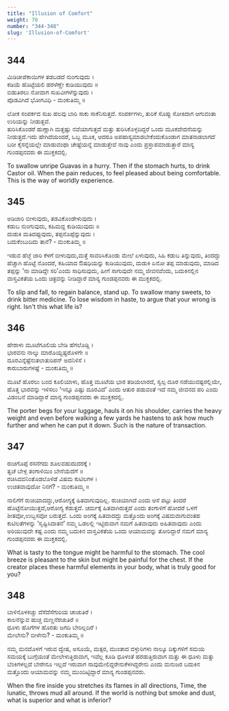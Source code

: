 ```yaml
---
title: "Illusion of Comfort"
weight: 70
number: "344-348"
slug: 'Illusion-of-Comfort'
---
```


## 344
ಮಿಡಿಚೀಪೆಕಾಯಿಗಳ ತಡಬಡದೆ ನುಂಗುವುದು ।  
ಕಡಿಯೆ ಹೊಟ್ಟೆಯಲಿ ಹರಳೆಣ್ಣೇ ಕುಡಿಯುವುದು ॥  
ಬಿಡುತಿರಲು ನೋವಾಗ ಸುಖವೀಗಳೆನ್ನುವುದು ।  
ಪೊಡವಿಗಿದೆ ಭೋಗವಿಧಿ - ಮಂಕುತಿಮ್ಮ ॥ 

ಲೋಕ ಸಂಪರ್ಕದ ಸುಖ ಹಲವು ಬಾರಿ ಸಾಕು ಸಾಕೆನಿಸುತ್ತದೆ. ಸಂಪರ್ಕಗಳು, ತುರಿಕೆ ಸೊಪ್ಪು ಸೋಕಿದಾಗ ಆಗುವಂತಾ ಉರಿಯನ್ನು ನೀಡುತ್ತವೆ.   
 ತುರಿಸಿಕೊಂಡರೆ ಹುಣ್ಣಾಗಿ ಮತ್ತಷ್ಟು ನವೆಯಾಗುತ್ತದೆ ಮತ್ತು ತುರಿಸಿಕೊಳ್ಳದಿದ್ದರೆ ಒಂದು ಮೂಕವೇದನೆಯನ್ನು ನೀಡುತ್ತದೆ.ಇದು ಹೇಗಿದೆಯಂದರೆ, ಒಬ್ಬ ಮೂಕ, ಆದರೂ ಅಪಹಾಸ್ಯಮಾಡಬೇಕೆಂದುಕೊಂಡಾಗ ಮಾತನಾಡಲಾಗದೆ ಬರೀ ಕೈಸನ್ನೆಯಲ್ಲೇ ಮಾಡುವಂಥಾ ಚೇಷ್ಟೆಯನ್ನೆ ಮಾಡುತ್ತೇವೆ ನಾವು ಎಂದು ಪ್ರಸ್ತಾಪಮಾಡುತ್ತಾರೆ ಮಾನ್ಯ ಗುಂಡಪ್ಪನವರು ಈ ಮುಕ್ತಕದಲ್ಲಿ.

To swallow unripe Guavas in a hurry. Then if the stomach hurts, to drink Castor oil. When the pain reduces, to feel pleased about being comfortable. This is the way of worldly experience.

## 345
ಅಡಿಜಾರಿ ಬೀಳುವುದು, ತಡವಿಕೊಂಡೇಳುವುದು ।  
ಕಡುಬ ನುಂಗುವುದು, ಕಹಿಮದ್ದ ಕುಡಿಯುವುದು ॥  
ದುಡುಕಿ ಮತಿದಪ್ಪುವುದು, ತಪ್ಪನೊಪ್ಪೆನ್ನುವುದು ।  
ಬದುಕೆಂಬುದಿದು ತಾನೆ? - ಮಂಕುತಿಮ್ಮ ॥ 

ಇಡುವ ಹೆಜ್ಜೆ ಜಾರಿ ಕೆಳಗೆ ಬೀಳುವುದು,ಮತ್ತೆ ಸಾವರಿಸಿಕೊಂಡು ಮೇಲೆ ಏಳುವುದು, ಸಿಹಿ ಕಡುಬ ತಿನ್ನುವುದು, ತಿಂದದ್ದು ಹೆಚ್ಚಾಗಿ ಹೊಟ್ಟೆ ನೊಂದರೆ, ಕಹಿಯಾದ ಔಷಧಿಯನ್ನು ಕುಡಿಯುವುದು, ದುಡುಕಿ ಏನೋ ತಪ್ಪ ಮಾಡುವುದು, ಮಾಡಿದ ತಪ್ಪನ್ನು ‘ನಾ ಮಾಡಿದ್ದೇ ಸರಿ’ಎಂದು ಸಾಧಿಸುವುದು, ಹೀಗೆ ಸಾಗುವುದೇ ನಮ್ಮ ಜೀವನವೆಂದು, ಬದುಕಿನಲ್ಲಿನ ವಾಸ್ತವಿಕತೆಯ ಒಂದು ಚಿತ್ರವನ್ನು ನೀಡಿದ್ದಾರೆ ಮಾನ್ಯ ಗುಂಡಪ್ಪನವರು ಈ ಮುಕ್ತಕದಲ್ಲಿ.

To slip and fall, to regain balance, stand up. To swallow many sweets, to drink bitter medicine. To lose wisdom in haste, to argue that your wrong is right. Isn't this what life is?

## 346
ಹೇರಾಳು ಮೂಟೆಗೂಲಿಯ ಬೇಡಿ ಹೆಗಲೊಡ್ಡಿ ।  
ಭಾರವನು ನಾಲ್ಕು ಮಾರೊಯ್ದಷ್ಟರೊಳಗೇ ॥  
ದೂರವಿನ್ನೆಷ್ಟೆನುತಲಾತುರಿಪನ್ ಅದನಿಳಿಸೆ ।  
ಕಾರುಬಾರುಗಳಷ್ಟೆ - ಮಂಕುತಿಮ್ಮ ॥ 

ಮೂಟೆ ಹೊರಲು ಬಂದ ಕೂಲಿಯಾಳು, ಹೊತ್ತ ಮೂಟೆಯ ಭಾರ ತಡಿಯಲಾರದೆ, ಸ್ವಲ್ಪ ದೂರ ನಡೆಯುವಷ್ಟರಲ್ಲಿಯೇ, ಹೊತ್ತ ಭಾರವನ್ನು ಇಳಿಸಲು ‘ಇನ್ನೂ ಎಷ್ಟು ದೂರವಿದೆ’ ಎಂದು ಆತುರ ಪಡುವಂತೆ ಇದೆ ನಮ್ಮ ಜೀವನದ ಪರಿ ಎಂದು ವಿಡಂಬನೆ ಮಾಡಿದ್ದಾರೆ ಮಾನ್ಯ ಗುಂಡಪ್ಪನವರು ಈ ಮುಕ್ತಕದಲ್ಲಿ.

The porter begs for your luggage, hauls it on his shoulder, carries the heavy weight and even before walking a few yards he hastens to ask how much further and when he can put it down. Such is the nature of transaction.

## 347
ರುಚಿಗೊಪ್ಪೆ ರಸನೆಗದು ಶೂಲವಹುದುದರಕ್ಕೆ ।  
ತ್ವಚೆ ಬೇಳ್ಪ ತಂಗಾಳಿಯಿಂ ಬೇನೆಯೆದೆಗೆ ॥  
ರಚಿಸಿದವನಿಂತೊಡಲೊಳಿಡೆ ವಿಷಮ ಕುಟಿಲಗಳ ।  
ಉಚಿತವಾವುದೋ ನಿನಗೆ? - ಮಂಕುತಿಮ್ಮ ॥ 

ನಾಲಿಗೆಗೆ ರುಚಿಯಾದದ್ದು,ಆರೋಗ್ಯಕ್ಕೆ ಹಿತವಾಗುವುದಿಲ್ಲ. ರುಚಿಯಾಗಿದೆ ಎಂದು ಆಸೆ ಪಟ್ಟು ತಿಂದರೆ ಹೊಟ್ಟೆನೋಯುತ್ತದೆ,ಆರೋಗ್ಯ ಕೆಡುತ್ತದೆ. ಚರ್ಮಕ್ಕೆ ಹಿತವಾಗಿರುತ್ತದೆ ಎಂದು ತಂಗಾಳಿಗೆ ಹೋದರೆ ಒಳಗೆ ಶೀತವೋ,ಉಬ್ಬಸವೋ ಬರುತ್ತದೆ. ಒಂದು ಅಂಗಕ್ಕೆ ಹಿತವಾದದ್ದು ಮತ್ತೊಂದು ಅಂಗಕ್ಕೆ ವಿಷಮವಾಗುವಂತಹ ಕುಟಿಲತೆಗಳನ್ನು ‘ಸೃಷ್ಟಿಸಿದಾತನೆ’ ನಮ್ಮ ಒಡಲಲ್ಲಿ ಇಟ್ಟಿರುವಾಗ ನಮಗೆ ಹಿತವಾವುದು ಅಹಿತವಾವುದು ಎಂದು ಅರಿಯುವುದೇ ಕಷ್ಟ ಎಂದು ನಮ್ಮ ಬದುಕಿನ ವಾಸ್ತವಿಕತೆಯ ಒಂದು ಆಯಾಮವನ್ನು ತೋರಿದ್ದಾರೆ ನಮಗೆ ಮಾನ್ಯ ಗುಂಡಪ್ಪನವರು ಈ ಮುಕ್ತಕದಲ್ಲಿ.

What is tasty to the tongue might be harmful to the stomach. The cool breeze is pleasant to the skin but might be painful for the chest. If the creator places these harmful elements in your body, what is truly good for you?

## 348
ಬಾಳಿನೊಳಕಿಚ್ಚು ದೆಸೆದೆಸೆಗುರಿಯ ಚಾಚುತಿರೆ ।  
ಕಾಲನೆನ್ನುವ ಹುಚ್ಚ ಮಣ್ಣನೆರಚುತಿರೆ ॥  
ಧೂಳು ಹೊಗೆಗಳ ಹೊರತು ಜಗದಿ ಬೇರಿಲ್ಲದಿರೆ ।  
ಮೇಲೇನು? ಬೀಳೇನು? - ಮಂಕುತಿಮ್ಮ ॥ 

ನಮ್ಮ ಮನದೊಳಗೆ ಇರುವ ದ್ವೇಷ, ಅಸೂಯೆ, ಮತ್ಸರ, ಮುಂತಾದ ದಳ್ಳುರಿಗಳು ನಾಲ್ಕೂ ದಿಕ್ಕುಗಳಿಗೆ ಸಮಯ ಸಮಯಕ್ಕೆ ಬುಗ್ಗೆಯಂತೆ ಮೇಲೇಳುತ್ತಿರುವಾಗ, ಇವೆಲ್ಲ ಕೂಡಿ ಧೂಳಂತೆ ಹರಡುತ್ತಿರುವಾಗ ಮತ್ತು ಈ ಧೂಳು ಮತ್ತು ಬೆಂಕಿಗಳಲ್ಲದೆ ಬೇರೇನೂ ಇಲ್ಲದೆ ಇರುವಾಗ ನಾವುಮೇಲಿದ್ದರೇನುಕೆಳಗಿದ್ದರೇನು ಎಂದು ಮನುಜರ ಬದುಕಿನ ಮತ್ತೊಂದು ಆಯಾಮವನ್ನು ನಮ್ಮ ಮುಂದಿಟ್ಟಿದ್ದಾರೆ ಮಾನ್ಯ ಗುಂಡಪ್ಪನವರು.

When the fire inside you stretches its flames in all directions, Time, the lunatic, throws mud all around. If the world is nothing but smoke and dust, what is superior and what is inferior?